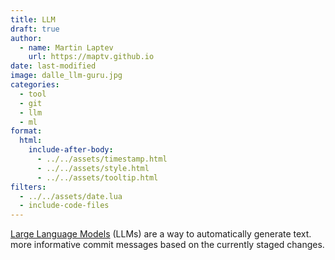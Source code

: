```yaml
---
title: LLM
draft: true
author:
  - name: Martin Laptev
    url: https://maptv.github.io
date: last-modified
image: dalle_llm-guru.jpg
categories:
  - tool
  - git
  - llm
  - ml
format:
  html:
    include-after-body:
      - ../../assets/timestamp.html
      - ../../assets/style.html
      - ../../assets/tooltip.html
filters:
  - ../../assets/date.lua
  - include-code-files
---
```


[Large Language Models](https://en.wikipedia.org/wiki/Large_language_model#:~:text=A%20large%20language%20model%20(LLM)%20is%20a%20type%20of%20language%20model%20notable%20for%20its%20ability%20to%20achieve%20general%2Dpurpose%20language%20understanding%20and%20generation.) (LLMs) are a way to automatically generate text. more informative commit messages based on the currently staged changes.
